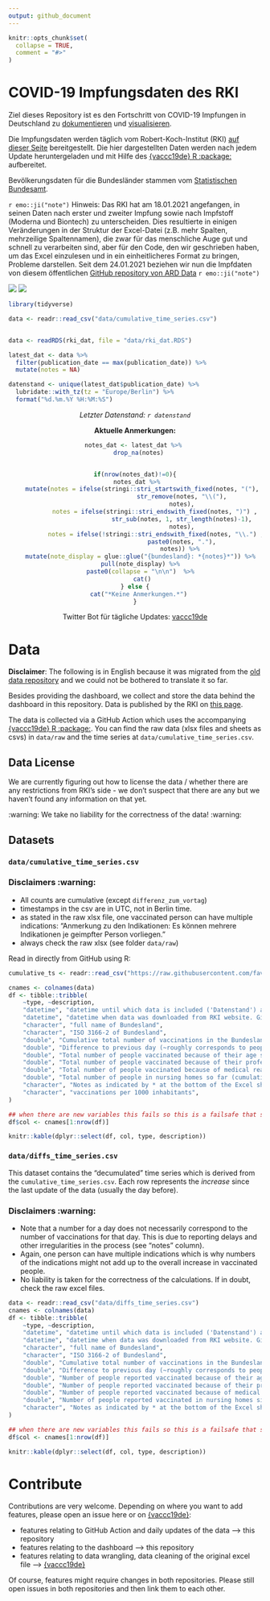 ```yaml
---
output: github_document
---
```


<!-- README.md is generated from README.Rmd. Please edit that file -->

```r
knitr::opts_chunk$set(
  collapse = TRUE,
  comment = "#>"
)

```

# COVID-19 Impfungsdaten des RKI

Ziel dieses Repository ist es den Fortschritt von COVID-19 Impfungen in Deutschland zu [dokumentieren](https://github.com/favstats/vaccc19de_dashboard/data/) und [visualisieren](https://favstats.github.io/vaccc19de_dashboard/).

Die Impfungsdaten werden täglich vom Robert-Koch-Institut (RKI) [auf dieser Seite](https://www.rki.de/DE/Content/InfAZ/N/Neuartiges_Coronavirus/Daten/Impfquoten-Tab.html) bereitgestellt. Die hier dargestellten Daten werden nach jedem Update heruntergeladen und mit Hilfe des [{vaccc19de} R :package:](https://github.com/friep/vaccc19de) aufbereitet.

Bevölkerungsdaten für die Bundesländer stammen vom [Statistischen Bundesamt](https://www.destatis.de/DE/Themen/Gesellschaft-Umwelt/Bevoelkerung/Bevoelkerungsstand/Tabellen/bevoelkerung-nichtdeutsch-laender.html).

`r emo::ji("note")` Hinweis: Das RKI hat am 18.01.2021 angefangen, in seinen Daten nach erster und zweiter Impfung sowie nach Impfstoff (Moderna und Biontech) zu unterscheiden. Dies resultierte in einigen Veränderungen in der Struktur der Excel-Datei (z.B. mehr Spalten, mehrzeilige Spaltennamen), die zwar für das menschliche Auge gut und schnell zu verarbeiten sind, aber für den Code, den wir geschrieben haben, um das Excel einzulesen und in ein einheitlicheres Format zu bringen, Probleme darstellen. Seit dem 24.01.2021 beziehen wir nun die Impfdaten von diesem öffentlichen [GitHub repository von ARD Data](https://github.com/ard-data/2020-rki-impf-archive) `r emo::ji("note")`

![](img/infobox1_de.png)
![](img/infobox2_de.png)

```r
library(tidyverse)

data <- readr::read_csv("data/cumulative_time_series.csv")


data <- readRDS(rki_dat, file = "data/rki_dat.RDS")

latest_dat <- data %>% 
  filter(publication_date == max(publication_date)) %>% 
  mutate(notes = NA)

datenstand <- unique(latest_dat$publication_date) %>%  
  lubridate::with_tz(tz = "Europe/Berlin") %>% 
  format("%d.%m.%Y %H:%M:%S")
```

<center>

*Letzter Datenstand: `r datenstand`*

**Aktuelle Anmerkungen:**

```r



notes_dat <- latest_dat %>% 
  drop_na(notes)


if(nrow(notes_dat)!=0){
  notes_dat %>% 
    mutate(notes = ifelse(stringi::stri_startswith_fixed(notes, "("),
                          str_remove(notes, "\\("),
                          notes),
           notes = ifelse(stringi::stri_endswith_fixed(notes, ")") ,
                          str_sub(notes, 1, str_length(notes)-1),
                          notes),
           notes = ifelse(!stringi::stri_endswith_fixed(notes, "\\.") ,
                          paste0(notes, "."),
                          notes)) %>% 
    mutate(note_display = glue::glue("{bundesland}: *{notes}*")) %>% 
    pull(note_display) %>% 
    paste0(collapse = "\n\n")  %>% 
    cat()
} else {
  cat("*Keine Anmerkungen.*")
}


```

Twitter Bot für tägliche Updates: [vaccc19de](https://twitter.com/vaccc19de){target="_blank"}

</center>

# Data

**Disclaimer**: The following is in English because it was migrated from the [old data repository](https://github.com/friep/vaccc19de_rki_data){target="_blank"} and we could not be bothered to translate it so far. 

Besides providing the dashboard, we collect and store the data behind the dashboard in this repository. Data is published by the RKI on [this page](https://www.rki.de/DE/Content/InfAZ/N/Neuartiges_Coronavirus/Daten/Impfquotenmonitoring.html){target="_blank"}. 

The data is collected via a GitHub Action which uses the accompanying [{vaccc19de} R :package:](https://github.com/friep/vaccc19de){target="_blank"}. You can find the raw data (xlsx files and sheets as csvs) in `data/raw` and the time series at `data/cumulative_time_series.csv`.   

## Data License

We are currently figuring out how to license the data / whether there are any restrictions from RKI's side - we don't suspect that there are any but we haven't found any information on that yet.

:warning: We take no liability for the correctness of the data! :warning: 

## Datasets

### `data/cumulative_time_series.csv`

### Disclaimers :warning:

- All counts are cumulative (except `differenz_zum_vortag`)
- timestamps in the csv are in UTC, not in Berlin time. 
- as stated in the raw xlsx file, one vaccinated person can have multiple indications: "Anmerkung zu den Indikationen: Es können mehrere Indikationen je geimpfter Person vorliegen."
- always check the raw xlsx (see folder `data/raw`)

Read in directly from GitHub using R:

```r
cumulative_ts <- readr::read_csv("https://raw.githubusercontent.com/favstats/vaccc19de_dashboard/main/data/cumulative_time_series.csv")
```

```r
cnames <- colnames(data)
df <- tibble::tribble(
    ~type, ~description,
    "datetime", "datetime until which data is included ('Datenstand') as specified in the Excel file. Given in UTC",
    "datetime", "datetime when data was downloaded from RKI website. Given in UTC",
    "character", "full name of Bundesland", 
    "character", "ISO 3166-2 of Bundesland",
    "double", "Cumulative total number of vaccinations in the Bundesland",
    "double", "Difference to previous day (~roughly corresponds to people vaccinated since then although delays in reporting could be the case",
    "double", "Total number of people vaccinated because of their age so far (cumulative)",
    "double", "Total number of people vaccinated because of their profession so far (cumulative)",
    "double", "Total number of people vaccinated because of medical reasons so far (cumulative)",
    "double", "Total number of people in nursing homes so far (cumulative)",
    "character", "Notes as indicated by * at the bottom of the Excel sheet and stored in unnamed columns.",
    "character", "vaccinations per 1000 inhabitants",
)

## when there are new variables this fails so this is a failsafe that should probably be updated
df$col <- cnames[1:nrow(df)]

knitr::kable(dplyr::select(df, col, type, description))
```

### `data/diffs_time_series.csv`
This dataset contains the "decumulated" time series which is derived from the `cumulative_time_series.csv`. Each row represents the *increase* since the last update of the data (usually the day before).

### Disclaimers :warning:
- Note that a number for a day does not necessarily correspond to the number of vaccinations for that day. This is due to reporting delays and other irregularities in the process (see "notes" column).
- Again, one person can have multiple indications which is why numbers of the indications might not add up to the overall increase in vaccinated people.
- No liability is taken for the correctness of the calculations.  If in doubt, check the raw excel files. 


```r
data <- readr::read_csv("data/diffs_time_series.csv")
cnames <- colnames(data)
df <- tibble::tribble(
    ~type, ~description,
    "datetime", "datetime until which data is included ('Datenstand') as specified in the Excel file. Given in UTC",
    "datetime", "datetime when data was downloaded from RKI website. Given in UTC",
    "character", "full name of Bundesland", 
    "character", "ISO 3166-2 of Bundesland",
    "double", "Cumulative total number of vaccinations in the Bundesland",
    "double", "Difference to previous day (~roughly corresponds to people vaccinated since then although delays in reporting could be the case",
    "double", "Number of people reported vaccinated because of their age since the last data update",
    "double", "Number of people reported vaccinated because of their profession since the last data update",
    "double", "Number of people reported vaccinated because of medical reasons since the last data update",
    "double", "Number of people reported vaccinated in nursing homes since the last data update",
    "character", "Notes as indicated by * at the bottom of the Excel sheet and stored in unnamed columns.",
)

## when there are new variables this fails so this is a failsafe that should probably be updated
df$col <- cnames[1:nrow(df)]

knitr::kable(dplyr::select(df, col, type, description))
```

# Contribute

Contributions are very welcome. Depending on where you want to add features, please open an issue here or on [{vaccc19de}](https://github.com/friep/vaccc19de){target="_blank"}:

- features relating to GitHub Action and daily updates of the data --> this repository
- features relating to the dashboard --> this repository
- features relating to data wrangling, data cleaning of the original excel file --> [{vaccc19de}](https://github.com/friep/vaccc19de){target="_blank"}

Of course, features might require changes in both repositories. Please still open issues in both repositories and then link them to each other. 

